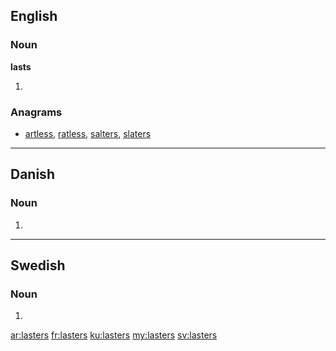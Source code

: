 ==English==

===Noun===
'''lasts'''

# {{plural of|last}}

===Anagrams===
* [[artless#English|artless]], [[ratless#English|ratless]], [[salters#English|salters]], [[slaters#English|slaters]]

----

==Danish==

===Noun===
{{head|da|noun form|g=c}}

# {{form of|genitive plural indefinite|last|lang=da}}

----

==Swedish==

===Noun===
{{head|sv|noun form}}

# {{sv-noun-form-indef-gen-pl|last}}

[[ar:lasters]]
[[fr:lasters]]
[[ku:lasters]]
[[my:lasters]]
[[sv:lasters]]